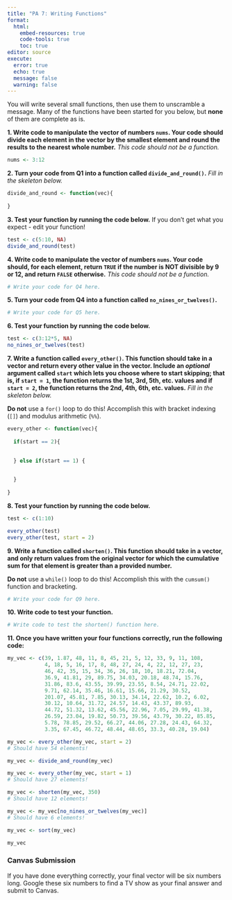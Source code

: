 ```yaml
---
title: "PA 7: Writing Functions"
format: 
  html:
    embed-resources: true
    code-tools: true
    toc: true
editor: source
execute: 
  error: true
  echo: true
  message: false
  warning: false
---
```



You will write several small functions, then use them to unscramble a message. Many of the functions have been started for you below, but **none** of them are complete as is.

**1. Write code to manipulate the vector of numbers `nums`. Your code should divide each element in the vector by the smallest element and round the results to the nearest whole number.** *This code should not be a function.*

```r
nums <- 3:12
```



**2. Turn your code from Q1 into a function called `divide_and_round()`.** *Fill in the skeleton below.*

```r
divide_and_round <- function(vec){
  
}
```


**3. Test your function by running the code below.** If you don't get what you expect - edit your function!

```r
test <- c(5:10, NA)
divide_and_round(test)
```

**4. Write code to manipulate the vector of numbers `nums`. Your code should, for each element, return `TRUE` if the number is NOT divisible by 9 or 12, and return `FALSE` otherwise.** *This code should not be a function.*

```r
# Write your code for Q4 here.
```

**5. Turn your code from Q4 into a function called `no_nines_or_twelves()`.**

```r
# Write your code for Q5 here.
```

**6. Test your function by running the code below.**

```r
test <- c(3:12*5, NA)
no_nines_or_twelves(test)
```

**7. Write a function called `every_other()`. This function should take in a vector and return every other value in the vector. Include an *optional* argument called `start` which lets you choose where to start skipping; that is, if `start = 1`, the function returns the 1st, 3rd, 5th, etc. values and if `start = 2`, the function returns the 2nd, 4th, 6th, etc. values.** *Fill in the skeleton below.*

::: callout-warning
**Do not** use a `for()` loop to do this! Accomplish this with bracket indexing (`[]`) and modulus arithmetic (`%%`).
:::

```r
every_other <- function(vec){
  
  if(start == 2){

    
  } else if(start == 1) {

    
  }
  
}
```

**8. Test your function by running the code below.**

```r
test <- c(1:10)

every_other(test)
every_other(test, start = 2)
```

**9. Write a function called `shorten()`. This function should take in a vector, and only return values from the original vector for which the cumulative sum for that element is greater than a provided number.**

::: callout-warning
**Do not** use a `while()` loop to do this! Accomplish this with the `cumsum()` function and bracketing.
:::

```r
# Write your code for Q9 here.
```


**10. Write code to test your function.**

```r
# Write code to test the shorten() function here.
```

**11. Once you have written your four functions correctly, run the following code:**

```r
my_vec <- c(39, 1.87, 48, 11, 8, 45, 21, 5, 12, 33, 9, 11, 108,
            4, 18, 5, 16, 17, 8, 48, 27, 24, 4, 22, 12, 27, 23,
            46, 42, 35, 15, 34, 36, 26, 18, 10, 18.21, 72.04,
            36.9, 41.81, 29, 89.75, 34.03, 20.18, 48.74, 15.76,
            31.86, 83.6, 43.55, 39.99, 23.55, 8.54, 24.71, 22.02,
            9.71, 62.14, 35.46, 16.61, 15.66, 21.29, 30.52,
            201.07, 45.81, 7.85, 30.13, 34.14, 22.62, 10.2, 6.02,
            30.12, 10.64, 31.72, 24.57, 14.43, 43.37, 89.93,
            44.72, 51.32, 13.62, 45.56, 22.96, 7.05, 29.99, 41.38,
            26.59, 23.04, 19.82, 50.73, 39.56, 43.79, 30.22, 85.85,
            5.78, 78.85, 29.52, 66.27, 44.06, 27.28, 24.43, 64.32,
            3.35, 67.45, 46.72, 48.44, 48.65, 33.3, 40.28, 19.04)

my_vec <- every_other(my_vec, start = 2)
# Should have 54 elements! 

my_vec <- divide_and_round(my_vec)

my_vec <- every_other(my_vec, start = 1)
# Should have 27 elements!

my_vec <- shorten(my_vec, 350)
# Should have 12 elements!

my_vec <- my_vec[no_nines_or_twelves(my_vec)]
# Should have 6 elements! 

my_vec <- sort(my_vec)

my_vec
```

::: callout-tip
### Canvas Submission
If you have done everything correctly, your final vector will be six numbers long. Google these six numbers to find a TV show as your final answer and submit to Canvas.
:::
